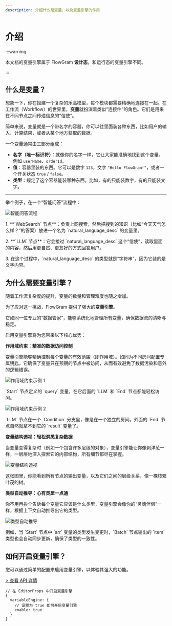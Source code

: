 ```yaml
---
description: 介绍什么是变量，以及变量引擎的作用
---
```



# 介绍

:::warning

本文档的变量引擎属于 FlowGram **设计态**，和运行态的变量引擎不同。

:::

## 什么是变量？

想象一下，你在搭建一个复杂的乐高模型，每个模块都需要精确地连接在一起。在工作流（Workflow）的世界里，**变量**就扮演着类似“连接件”的角色。它们是用来在不同节点之间传递信息的“信使”。

简单来说，变量就是一个带名字的容器，你可以往里面装各种东西，比如用户的输入、计算结果，或者从某个地方获取的数据。

一个变量通常由三部分组成：

- **名字（唯一标识符）**：就像你的名字一样，它让大家能准确地找到这个变量。例如 `userName`、`orderId`。
- **值**：容器里装的东西。它可以是数字 `123`，文字 `"Hello FlowGram!"`，或者一个开关状态 `true` / `false`。
- **类型**：规定了这个容器能装哪种东西。比如，有的只能装数字，有的只能装文字。

---

举个例子，在一个“智能问答”流程中：

<div style={{display: 'flex', gap: '20px'}}>
  <img style={{width: "50%"}} loading="lazy" src="/variable/variable-biz-context-websearch-llm.png" alt="智能问答流程" />
  <div>
    <p style={{marginTop: 10}}>1. **`WebSearch` 节点**：负责上网搜索，然后把搜到的知识（比如“今天天气怎么样？”的答案）放进一个名为 `natural_language_desc` 的变量里。</p>
    <p style={{marginTop: 5}}>2. **`LLM` 节点**：它会接过 `natural_language_desc` 这个“信使”，读取里面的内容，然后用更自然、更友好的方式回答用户。</p>
    <p style={{marginTop: 5}}>3. 在这个过程中，`natural_language_desc` 的类型就是“字符串”，因为它装的是文字内容。</p>
  </div>
</div>

## 为什么需要变量引擎？

随着工作流复杂度的提升，变量的数量和管理难度也随之增加。

为了应对这一挑战，FlowGram 提供了强大的**变量引擎**。

它如同一位专业的“数据管家”，能够系统化地管理所有变量，确保数据流的清晰与稳定。

启用变量引擎将为您带来以下核心优势：

<div style={{ display: "grid", gridTemplateColumns: "1fr 1fr", gap: "25px" }}>
  <div style={{ gridColumn: "span 2" }}>
    <b>作用域约束：精准的数据访问控制</b>
    <p className="rs-tip">变量引擎能够精确控制每个变量的有效范围（即作用域）。如同为不同房间配置专属钥匙，它确保了变量只在预期的节点中被访问，从而有效避免了数据污染和意外的逻辑错误。</p>
    <div style={{display: "flex", gap: "25px"}}>
      <div>
        <img loading="lazy" src="/variable/variable-scope-feature-1.png" alt="作用域约束示例 1" />
        <p style={{marginTop: '10px'}}>`Start` 节点定义的 `query` 变量，在它后面的 `LLM` 和 `End` 节点都能轻松访问。</p>
      </div>
      <div>
        <img loading="lazy" src="/variable/variable-scope-feature-2.png" alt="作用域约束示例 2" />
        <p style={{marginTop: '10px'}}>`LLM` 节点在一个 `Condition` 分支里，像是在一个独立的房间。外面的 `End` 节点自然就拿不到它的 `result` 变量了。</p>
      </div>
    </div>
  </div>
  <div>
    <b>变量结构透视：轻松洞悉复杂数据</b>
    <p className="rs-tip">当变量变得复杂时（例如一个包含许多层级的对象），变量引擎能让你像剥洋葱一样，一层层地深入探索它的内部结构，所有细节都尽在掌握。</p>
    <img loading="lazy" src="/variable/variable-tree-management.gif" alt="变量结构透视" />
    <p style={{marginTop: '10px'}}>这张图里，你能看到所有节点的输出变量，以及它们之间的层级关系，像一棵枝繁叶茂的树。</p>
  </div>
  <div>
    <b>类型自动推导：心有灵犀一点通</b>
    <p className="rs-tip">你不用再挨个告诉每个变量它应该是什么类型，变量引擎会像你的“灵魂伴侣”一样，根据上下文自动推导出它的类型。</p>
    <img loading="lazy" src="/variable/variable-batch-auto-infer.gif" alt="类型自动推导" />
    <p style={{marginTop: '10px'}}>例如，当 `Start` 节点中 `arr` 变量的类型发生变更时，`Batch` 节点输出的 `item` 类型也会自动同步更新，确保了类型的一致性。</p>
  </div>
</div>

## 如何开启变量引擎？

您可以通过简单的配置来启用变量引擎，以体验其强大的功能。

[> 查看 API 详情](https://flowgram.ai/auto-docs/editor/interfaces/VariablePluginOptions.html)

```tsx pure title="use-editor-props.ts" {3}
// 在 EditorProps 中开启变量引擎
{
  variableEngine: {
    // 设置为 true 即可开启变量引擎
    enable: true
  }
}
```

